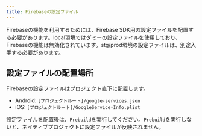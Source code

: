 ```yaml
---
title: Firebaseの設定ファイル
---
```


Firebaseの機能を利用するためには、Firebase SDK用の設定ファイルを配置する必要があります。local環境ではダミーの設定ファイルを使用しており、Firebaseの機能は無効化されています。stg/prod環境の設定ファイルは、別途入手する必要があります。


## 設定ファイルの配置場所

Firebaseの設定ファイルはプロジェクト直下に配置します。

- Android: `[プロジェクトルート]/google-services.json`
- iOS: `[プロジェクトルート]/GoogleService-Info.plist`

設定ファイルを配置後は、`Prebuild`を実行してください。`Prebuild`を実行しないと、ネイティブプロジェクトに設定ファイルが反映されません。
